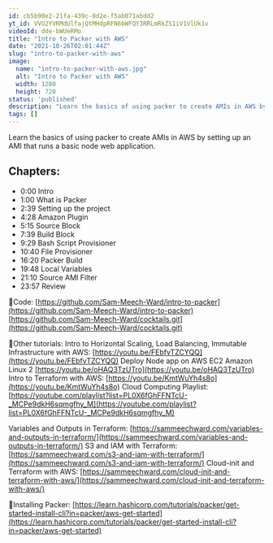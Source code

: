 ```yaml
---
id: cb5b90e2-21fa-439c-8d2e-f5ab071abdd2
yt_id: VVU2YVRMdUlfajQtMHdpRFN6bWFQY3RRLmRkZS1iV1VlUk1v
videoId: dde-bWUeRMo
title: "Intro to Packer with AWS"
date: "2021-10-26T02:01:44Z"
slug: "intro-to-packer-with-aws"
image: 
  name: "intro-to-packer-with-aws.jpg"
  alt: "Intro to Packer with AWS"
  width: 1280
  height: 720
status: 'published'
description: "Learn the basics of using packer to create AMIs in AWS by setting up an AMI that runs a basic node web application."
tags: []
---
```


Learn the basics of using packer to create AMIs in AWS by setting up an AMI that runs a basic node web application.


## Chapters:

* 0:00​ Intro
* 1:00 What is Packer
* 2:39 Setting up the project
* 4:28 Amazon Plugin
* 5:15 Source Block
* 7:39 Build Block
* 9:29 Bash Script Provisioner
* 10:40 File Provisioner
* 16:20 Packer Build
* 19:48 Local Variables
* 21:10 Source AMI Filter
* 23:57 Review

🔗Code:
[https://github.com/Sam-Meech-Ward/intro-to-packer](https://github.com/Sam-Meech-Ward/intro-to-packer)
[https://github.com/Sam-Meech-Ward/cocktails.git](https://github.com/Sam-Meech-Ward/cocktails.git)

🔗Other tutorials:
Intro to Horizontal Scaling, Load Balancing, Immutable Infrastructure with AWS: [https://youtu.be/FEbfvTZCYQQ](https://youtu.be/FEbfvTZCYQQ)
Deploy Node app on AWS EC2 Amazon Linux 2 [https://youtu.be/oHAQ3TzUTro](https://youtu.be/oHAQ3TzUTro)
Intro to Terraform with AWS: [https://youtu.be/KmtWuYh4s8o](https://youtu.be/KmtWuYh4s8o)
Cloud Computing Playlist: [https://youtube.com/playlist?list=PL0X6fGhFFNTcU-_MCPe9dkH6sqmgfhy_M](https://youtube.com/playlist?list=PL0X6fGhFFNTcU-_MCPe9dkH6sqmgfhy_M)

Variables and Outputs in Terraform: [https://sammeechward.com/variables-and-outputs-in-terraform/](https://sammeechward.com/variables-and-outputs-in-terraform/)
S3 and IAM with Terraform: [https://sammeechward.com/s3-and-iam-with-terraform/](https://sammeechward.com/s3-and-iam-with-terraform/)
Cloud-init and Terraform with AWS: [https://sammeechward.com/cloud-init-and-terraform-with-aws/](https://sammeechward.com/cloud-init-and-terraform-with-aws/)

🔗Installing Packer:
[https://learn.hashicorp.com/tutorials/packer/get-started-install-cli?in=packer/aws-get-started](https://learn.hashicorp.com/tutorials/packer/get-started-install-cli?in=packer/aws-get-started)


